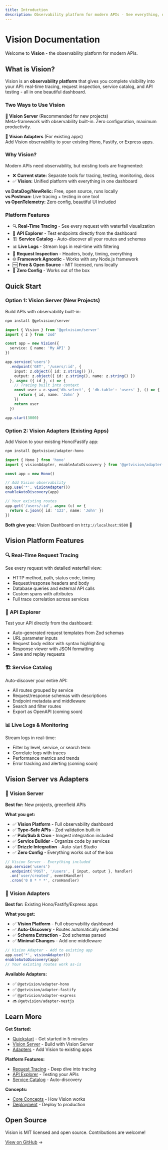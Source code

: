 ```yaml
---
title: Introduction
description: Observability platform for modern APIs - See everything, debug anything
---
```


# Vision Documentation

Welcome to **Vision** - the observability platform for modern APIs.

## What is Vision?

Vision is an **observability platform** that gives you complete visibility into your API: real-time tracing, request inspection, service catalog, and API testing - all in one beautiful dashboard.

### Two Ways to Use Vision

**🚀 Vision Server** (Recommended for new projects)  
Meta-framework with observability built-in. Zero configuration, maximum productivity.

**🔌 Vision Adapters** (For existing apps)  
Add Vision observability to your existing Hono, Fastify, or Express apps.

### Why Vision?

Modern APIs need observability, but existing tools are fragmented:
- ❌ **Current state:** Separate tools for tracing, testing, monitoring, docs
- ✅ **Vision:** Unified platform with everything in one dashboard

**vs DataDog/NewRelic:** Free, open source, runs locally  
**vs Postman:** Live tracing + testing in one tool  
**vs OpenTelemetry:** Zero config, beautiful UI included

### Platform Features

- 🔍 **Real-Time Tracing** - See every request with waterfall visualization
- 🧪 **API Explorer** - Test endpoints directly from the dashboard
- 🏗️ **Service Catalog** - Auto-discover all your routes and schemas
- 📊 **Live Logs** - Stream logs in real-time with filtering
- 🎯 **Request Inspection** - Headers, body, timing, everything
- 🌐 **Framework Agnostic** - Works with any Node.js framework
- 🆓 **Free & Open Source** - MIT licensed, runs locally
- 🚀 **Zero Config** - Works out of the box

## Quick Start

### Option 1: Vision Server (New Projects)

Build APIs with observability built-in:

```bash
npm install @getvision/server
```

```typescript
import { Vision } from '@getvision/server'
import { z } from 'zod'

const app = new Vision({
  service: { name: 'My API' }
})

app.service('users')
  .endpoint('GET', '/users/:id', {
    input: z.object({ id: z.string() }),
    output: z.object({ id: z.string(), name: z.string() })
  }, async ({ id }, c) => {
    // Tracing built into context
    const user = c.span('db.select', { 'db.table': 'users' }, () => {
      return { id, name: 'John' }
    })
    return user
  })

app.start(3000)
```

### Option 2: Vision Adapters (Existing Apps)

Add Vision to your existing Hono/Fastify app:

```bash
npm install @getvision/adapter-hono
```

```typescript
import { Hono } from 'hono'
import { visionAdapter, enableAutoDiscovery } from '@getvision/adapter-hono'

const app = new Hono()

// Add Vision observability
app.use('*', visionAdapter())
enableAutoDiscovery(app)

// Your existing routes
app.get('/users/:id', async (c) => {
  return c.json({ id: '123', name: 'John' })
})
```

**Both give you:** Vision Dashboard on `http://localhost:9500` 🎉

## Vision Platform Features

### 🔍 Real-Time Request Tracing

See every request with detailed waterfall view:
- HTTP method, path, status code, timing
- Request/response headers and body
- Database queries and external API calls
- Custom spans with attributes
- Full trace correlation across services

### 🧪 API Explorer

Test your API directly from the dashboard:
- Auto-generated request templates from Zod schemas
- URL parameter inputs
- Request body editor with syntax highlighting
- Response viewer with JSON formatting
- Save and replay requests

### 🏗️ Service Catalog

Auto-discover your entire API:
- All routes grouped by service
- Request/response schemas with descriptions
- Endpoint metadata and middleware
- Search and filter routes
- Export as OpenAPI (coming soon)

### 📊 Live Logs & Monitoring

Stream logs in real-time:
- Filter by level, service, or search term
- Correlate logs with traces
- Performance metrics and trends
- Error tracking and alerting (coming soon)

## Vision Server vs Adapters

### 🚀 Vision Server
**Best for:** New projects, greenfield APIs

**What you get:**
- ✅ **Vision Platform** - Full observability dashboard
- ✅ **Type-Safe APIs** - Zod validation built-in
- ✅ **Pub/Sub & Cron** - Inngest integration included
- ✅ **Service Builder** - Organize code by services
- ✅ **Drizzle Integration** - Auto-start Studio
- ✅ **Zero Config** - Everything works out of the box

```typescript
// Vision Server - Everything included
app.service('users')
  .endpoint('POST', '/users', { input, output }, handler)
  .on('user/created', eventHandler)
  .cron('0 0 * * *', cronHandler)
```

### 🔌 Vision Adapters
**Best for:** Existing Hono/Fastify/Express apps

**What you get:**
- ✅ **Vision Platform** - Full observability dashboard
- ✅ **Auto-Discovery** - Routes automatically detected
- ✅ **Schema Extraction** - Zod schemas parsed
- ✅ **Minimal Changes** - Add one middleware

```typescript
// Vision Adapter - Add to existing app
app.use('*', visionAdapter())
enableAutoDiscovery(app)
// Your existing routes work as-is
```

**Available Adapters:**
- ✅ `@getvision/adapter-hono`
- ✅ `@getvision/adapter-fastify`
- ✅ `@getvision/adapter-express`
- 🔜 `@getvision/adapter-nestjs`

## Learn More

**Get Started:**
- [Quickstart](/docs/quickstart) - Get started in 5 minutes
- [Vision Server](/docs/server) - Build with Vision Server
- [Adapters](/docs/adapters) - Add Vision to existing apps

**Platform Features:**
- [Request Tracing](/docs/features/tracing) - Deep dive into tracing
- [API Explorer](/docs/features/api-explorer) - Testing your APIs
- [Service Catalog](/docs/features/services) - Auto-discovery

**Concepts:**
- [Core Concepts](/docs/concepts) - How Vision works
- [Deployment](/docs/deployment) - Deploy to production

## Open Source

Vision is MIT licensed and open source. Contributions are welcome!

[View on GitHub](https://github.com/yourusername/vision) →

